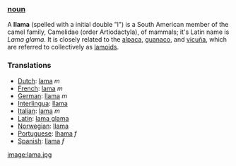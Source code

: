 === [[noun]] ===
A '''llama''' (spelled with a initial double "l") is a South American member of the camel family, Camelidae (order Artiodactyla),  of mammals; it's Latin name is ''Lama glama''. It is closely related to the [[alpaca]], [[guanaco]], and [[vicuña]], which are referred to collectively as [[lamoid|lamoids]].  

===Translations===
*[[Dutch]]: [[lama]] ''m''
*[[French]]: [[lama]] ''m''
*[[German]]: [[llama]] ''m''
*[[Interlingua]]: [[llama]]
*[[Italian]]: [[lama]] ''m''
*[[Latin]]: [[lama glama]]
*[[Norwegian]]: [[llama]]
*[[Portuguese]]: [[lhama]] ''f''
*[[Spanish]]: [[llama]] ''f''

[[image:lama.jpg]]